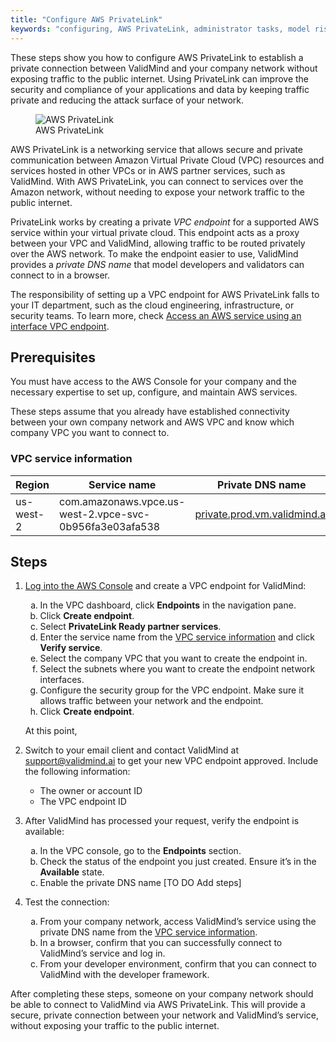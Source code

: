 ```yaml
---
title: "Configure AWS PrivateLink"
keywords: "configuring, AWS PrivateLink, administrator tasks, model risk management, ValidMind"
---
```


These steps show you how to configure AWS PrivateLink to establish a private connection between ValidMind and your company network without exposing traffic to the public internet. Using PrivateLink can improve the security and compliance of your applications and data by keeping traffic private and reducing the attack surface of your network. 

![AWS PrivateLink](aws-privatelink.png)

AWS PrivateLink is a networking service that allows secure and private communication between Amazon Virtual Private Cloud (VPC) resources and services hosted in other VPCs or in AWS partner services, such as ValidMind. With AWS PrivateLink, you can connect to services over the Amazon network, without needing to expose your network traffic to the public internet.

PrivateLink works by creating a private _VPC endpoint_ for a supported AWS service within your virtual private cloud. This endpoint acts as a proxy between your VPC and ValidMind, allowing traffic to be routed privately over the AWS network. To make the endpoint easier to use, ValidMind provides a _private DNS name_ that model developers and validators can connect to in a browser.  

The responsibility of setting up a VPC endpoint for AWS PrivateLink falls to your IT department, such as the cloud engineering, infrastructure, or security teams. To learn more, check [Access an AWS service using an interface VPC endpoint](https://docs.aws.amazon.com/vpc/latest/privatelink/create-interface-endpoint.html#create-interface-endpoint).

## Prerequisites

You must have access to the AWS Console for your company and the necessary expertise to set up, configure, and maintain AWS services. 

These steps assume that you already have established connectivity between your own company network and AWS VPC and know which company VPC you want to connect to. 

### VPC service information

<!-- VM will provide one endpoint per region: us-east-1, us-west-2; eu-west-1; eu-central-1 
private.dev.vm.validmind.ai
private.prod.vm.validmind.ai

SOC 2 requires tracking access request for VPC endpoint
Recording: 46:00 FR InfoSec log in and set up endpoint > request pending, need to send endpoint ID and Owner (Account ID) to VM
51:00 VM login accept request pending for endpoint ID after verifying endpoint ID and Owner
56:00 FR InfoSec login
58:55 VM login to verify "Owner"
59:30 FR InfoSec login, verify the endpoint is available, enable private DNS names
1:03 FR Murat private DNS name is availabe, can log into SaaS UI
--->

| Region       | Service name                                            | Private DNS name             |
 ------------- | ------------------------------------------------------- | ---------------------------- |
| us-west-2    | com.amazonaws.vpce.us-west-2.vpce-svc-0b956fa3e03afa538 | [private.prod.vm.validmind.ai](private.prod.vm.validmind.ai) | 
<!--- | us-east-1    | com.amazonaws.vpce.us-west-2.vpce-svc-0b956fa3e03afa538 | private.prod.vm.validmind.ai | --->
<!--- | eu-west-1    | com.amazonaws.vpce.us-west-2.vpce-svc-0b956fa3e03afa538 | private.prod.vm.validmind.ai | --->
<!--- | eu-central-1 | com.amazonaws.vpce.us-west-2.vpce-svc-0b956fa3e03afa538 | private.prod.vm.validmind.ai | --->

## Steps

1. [Log into the AWS Console](https://aws.amazon.com/console/) and create a VPC endpoint for ValidMind:
   a. In the VPC dashboard, click **Endpoints** in the navigation pane.
   b. Click **Create endpoint**.
   c. Select **PrivateLink Ready partner services**.
   c. Enter the service name from the [VPC service information](#vpc-service-information) and click **Verify service**.
   d. Select the company VPC that you want to create the endpoint in.
   e. Select the subnets where you want to create the endpoint network interfaces.
   f. Configure the security group for the VPC endpoint. Make sure it allows traffic between your network and the endpoint.
   g. Click **Create endpoint**.

   At this point, 

3. Switch to your email client and contact ValidMind at [support@validmind.ai](mailto:support@validmind.aisubject=VPC%20Endpoint%20Request) to get your new VPC endpoint approved. Include the following information:

   - The owner or account ID
   - The VPC endpoint ID

4. After ValidMind has processed your request, verify the endpoint is available:
   a. In the VPC console, go to the **Endpoints** section.
   b. Check the status of the endpoint you just created. Ensure it's in the **Available** state.
   c. Enable the private DNS name [TO DO Add steps]

5. Test the connection:
   a. From your company network, access ValidMind's service using the private DNS name from the [VPC service information](#vpc-service-information).
   b. In a browser, confirm that you can successfully connect to ValidMind's service and log in.
   c. From your developer environment, confirm that you can connect to ValidMind with the developer framework.

After completing these steps, someone on your company network should be able to connect to ValidMind via AWS PrivateLink. This will provide a secure, private connection between your network and ValidMind's service, without exposing your traffic to the public internet.

<!---
## Troubleshooting

[Include any common issues or errors that may arise during the task and how to resolve them.]

## What's Next

[Summarize the task and provide any next steps or resources for the user to continue their learning or work.]
--->
